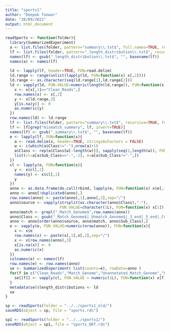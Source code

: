 ```yaml
---
title: "sports1"
author: "Deepak Tanwar"
date: "28/09/2021"
output: html_document
---
```


```r
readSports <- function(folder){
  library(SummarizedExperiment)
  a <- list.files(folder, pattern="summary\\.txt$", full.names=TRUE, recursive = T)
  lf <- list.files(folder, pattern="_length_distribution\\.txt$", recursive=TRUE, full.names=TRUE)
  names(lf) <- gsub("_length_distribution\\.txt$", "", basename(lf))
  names(a) <- names(lf)
  
  ld <- lapply(lf, header=TRUE, FUN=read.delim)
  ld.range <- range(unlist(lapply(ld, FUN=function(x) x[,2])))
  ld.range <- as.character(seq(ld.range[1],ld.range[2]))
  ld <- vapply(ld, FUN.VALUE=numeric(length(ld.range)), FUN=function(x){
    x <- x[x[,1]=="Clean_Reads",]
    row.names(x) <- x[,2]
    y <- x[ld.range,3]
    y[is.na(y)] <- 0
    as.numeric(y)
  })
  row.names(ld) <- ld.range
  lf <- list.files(folder, pattern="summary\\.txt$", recursive=TRUE, full.names=TRUE)
  lf <- lf[grep("mismatch_summary", lf, invert=TRUE)]
  names(lf) <- gsub("_summary\\.txt$", "", basename(lf))
  e <- lapply(lf, FUN=function(x){
    a <- read.delim(x, header=TRUE, stringsAsFactors = FALSE)
    w <- c(which(a$Class!="-"),nrow(a)+1)
    a$Class <- rep(a$Class[w[-length(w)]], sapply(seq(2,length(w)), FUN=function(i) w[i]-w[i-1]))
    list(cl=a[a$Sub_Class=="-",-2], e=a[a$Sub_Class!="-",])
  })
  cl <- lapply(e, FUN=function(x){
    y <- x$cl[,2]
    names(y) <- x$cl[,1]
    y
  })
  anno <- as.data.frame(do.call(rbind, lapply(e, FUN=function(x) x$e[,1:2])))
  anno <- anno[!duplicated(anno),]
  row.names(anno) <- paste(anno[,1],anno[,2],sep="/")
  anno$source <- vapply(strsplit(as.character(anno$Class),"-"), 
                        FUN.VALUE=character(1L), FUN=function(x) x[1])
  anno$match <- grepl("_Match_Genome$",row.names(anno))
  anno$Class <- gsub("_Match_Genome$|_Unmatch_Genome$|_3_end|_5_end|_CCA_end","",anno$Class)
  anno <- anno[order(anno$source, anno$match, anno$Sub_Class),]
  e <- vapply(e, FUN.VALUE=numeric(nrow(anno)), FUN=function(x){
    x <- x$e
    row.names(x) <- paste(x[,1],x[,2],sep="/")
    x <- x[row.names(anno),3]
    x[is.na(x)] <- 0
    as.numeric(x)
  })
  colnames(e) <- names(lf)
  row.names(e) <- row.names(anno)
  se <- SummarizedExperiment( list(counts=e), rowData=anno )
  for(f in c("Clean_Reads","Match_Genome","Unannotated_Match_Genome","Unannotated_Unmatch_Genome")){
    se[[f]] <- vapply(cl, FUN.VALUE = numeric(1L), FUN=function(x) x[f])
  }
  metadata(se)$length_distributions <- ld
  se
}
```

```r
sp <- readSports(folder = "../../sports1_old/")
saveRDS(object = sp, file = "sports.rds")
```

```r
sp1 <- readSports(folder = "../../sports1/")
saveRDS(object = sp1, file = "sports_DKT.rds")
```
